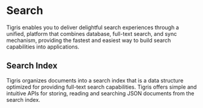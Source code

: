 
# Search

Tigris enables you to deliver delightful search experiences through a unified,
platform that combines database, full-text search, and sync mechanism, providing
the fastest and easiest way to build search capabilities into applications.

## Search Index

Tigris organizes documents into a search index that is a data structure optimized
for providing full-text search capabilities. Tigris offers simple and intuitive
APIs for storing, reading and searching JSON documents from the search index.
